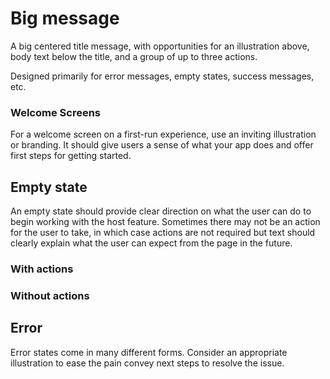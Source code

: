 
<Meta title="Blocks/Big message" component={BigMessage} />

# Big message

A big centered title message, with opportunities for an illustration above, body text below the title, and a group of up to three actions.

Designed primarily for error messages, empty states, success messages, etc.

### Welcome Screens

For a welcome screen on a first-run experience, use an inviting illustration or branding. It should give users a sense of what your app does and offer first steps for getting started.

<Canvas>
  <Story name="Welcome variation 1">
    <FluentPatternsProvider>
      <BigMessage
        media={{ illustration: 'hello' }}
        title={[{ text: 'Welcome to Contoso! Your opinion counts.' }]}
        description={[
          { text: 'Contoso is your tool to create, take, and manage polls.' },
        ]}
        actions={{
          primary: { actionId: 'a1', label: 'Sign in' },
          secondary: { actionId: 'a2', label: 'Sign up' },
          tertiary: { actionId: 'a3', label: 'Learn more about Contoso' },
        }}
        viewportHeight={false}
      />
    </FluentPatternsProvider>
  </Story>
</Canvas>

<Canvas>
  <Story name="Welcome variation 2">
    <FluentPatternsProvider>
      <BigMessage
        media={{ illustration: 'hello' }}
        title={[{ text: 'Welcome to your workspace, Daniela' }]}
        description={[
          {
            text: 'Access all your boards for photos, files, and tasks from a single place.',
          },
        ]}
        actions={{
          primary: {
            actionId: 'a1',
            label: 'Create a board',
            icon: 'add',
          },
          secondary: {
            actionId: 'a2',
            label: 'Find an existing board',
            icon: 'search',
          },
        }}
        viewportHeight={false}
      />
    </FluentPatternsProvider>
  </Story>
</Canvas>

## Empty state

An empty state should provide clear direction on what the user can do to begin working with the host feature. Sometimes there may not be an action for the user to take, in which case actions are not required but text should clearly explain what the user can expect from the page in the future.

### With actions

<Canvas>
  <Story name="Empty with Actions">
    <FluentPatternsProvider>
      <BigMessage
        media={{ illustration: 'empty' }}
        actions={{
          primary: {
            actionId: 'a1',
            label: 'Create a task',
            icon: 'add',
          },
          secondary: {
            actionId: 'a2',
            label: 'Find an existing task',
            icon: 'search',
          },
        }}
        viewportHeight={false}
      />
    </FluentPatternsProvider>
  </Story>
</Canvas>

### Without actions

<Canvas>
  <Story name="Empty">
    <FluentPatternsProvider>
      <BigMessage
        media={{ illustration: 'empty' }}
        title={[{ text: "Once you're assigned a task, you'll find it here" }]}
        description={[{ text: 'Until then, enjoy your time off.' }]}
        viewportHeight={false}
      />
    </FluentPatternsProvider>
  </Story>
</Canvas>

## Error

Error states come in many different forms. Consider an appropriate illustration to ease the pain convey next steps to resolve the issue.

<Canvas>
  <Story name="Error">
    <FluentPatternsProvider>
      <BigMessage
        media={{ illustration: 'error' }}
        title={[{ text: 'Something went wrong' }]}
        viewportHeight={false}
      />
    </FluentPatternsProvider>
  </Story>
</Canvas>

<Canvas>
  <Story name="Error without illustration">
    <FluentPatternsProvider>
      <BigMessage
        title={[{ text: 'Something went wrong' }]}
        description={[
          {
            text: 'Try searching with common words or checking for spelling errors.',
          },
        ]}
        viewportHeight={false}
      />
    </FluentPatternsProvider>
  </Story>
</Canvas>
